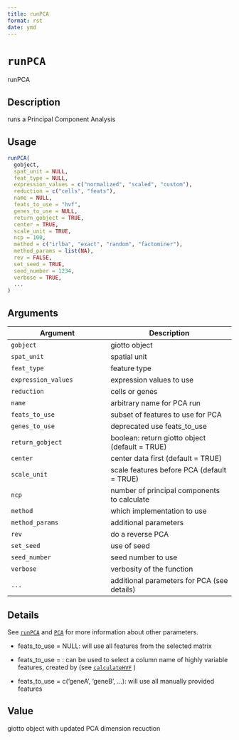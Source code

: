 ```yaml
--- 
title: runPCA 
format: rst 
date: ymd 
--- 
```

# `runPCA`

runPCA


## Description

runs a Principal Component Analysis


## Usage

```r
runPCA(
  gobject,
  spat_unit = NULL,
  feat_type = NULL,
  expression_values = c("normalized", "scaled", "custom"),
  reduction = c("cells", "feats"),
  name = NULL,
  feats_to_use = "hvf",
  genes_to_use = NULL,
  return_gobject = TRUE,
  center = TRUE,
  scale_unit = TRUE,
  ncp = 100,
  method = c("irlba", "exact", "random", "factominer"),
  method_params = list(NA),
  rev = FALSE,
  set_seed = TRUE,
  seed_number = 1234,
  verbose = TRUE,
  ...
)
```


## Arguments

Argument      |Description
------------- |----------------
`gobject`     |     giotto object
`spat_unit`     |     spatial unit
`feat_type`     |     feature type
`expression_values`     |     expression values to use
`reduction`     |     cells or genes
`name`     |     arbitrary name for PCA run
`feats_to_use`     |     subset of features to use for PCA
`genes_to_use`     |     deprecated use feats_to_use
`return_gobject`     |     boolean: return giotto object (default = TRUE)
`center`     |     center data first (default = TRUE)
`scale_unit`     |     scale features before PCA (default = TRUE)
`ncp`     |     number of principal components to calculate
`method`     |     which implementation to use
`method_params`     |     additional parameters
`rev`     |     do a reverse PCA
`set_seed`     |     use of seed
`seed_number`     |     seed number to use
`verbose`     |     verbosity of the function
`...`     |     additional parameters for PCA (see details)


## Details

See [`runPCA`](#runpca) and [`PCA`](#pca) for more information about other parameters.
   

*  feats_to_use = NULL: will use all features from the selected matrix  

*  feats_to_use = <hvg name>: can be used to select a column name of highly variable features, created by (see [`calculateHVF`](#calculatehvf) )  

*  feats_to_use = c('geneA', 'geneB', ...): will use all manually provided features


## Value

giotto object with updated PCA dimension recuction


